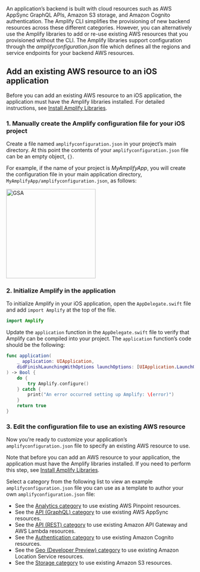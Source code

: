 An application’s backend is built with cloud resources such as AWS AppSync GraphQL APIs, Amazon S3 storage, and Amazon Cognito authentication. The Amplify CLI simplifies the provisioning of new backend resources across these different categories. However, you can alternatively use the Amplify libraries to add or re-use existing AWS resources that you provisioned without the CLI. The Amplify libraries support configuration through the _amplifyconfiguration.json_ file which defines all the regions and service endpoints for your backend AWS resources.

## Add an existing AWS resource to an iOS application

Before you can add an existing AWS resource to an iOS application, the application must have the Amplify libraries installed. For detailed instructions, see [Install Amplify Libraries](/[platform]/start/project-setup/create-application/#n2-install-amplify-libraries).

### 1. Manually create the Amplify configuration file for your iOS project

Create a file named `amplifyconfiguration.json` in your project’s main directory. At this point the contents of your `amplifyconfiguration.json` file can be an empty object, `{}`.

For example, if the name of your project is _MyAmplifyApp_, you will create the configuration file in your main application directory, `MyAmplifyApp/amplifyconfiguration.json`, as follows:

<img
  src="/images/project-setup/1_useExistingResources.png"
  alt="GSA"
  width="240"
/>

### 2. Initialize Amplify in the application

To initialize Amplify in your iOS application, open the `AppDelegate.swift` file and add `import Amplify` at the top of the file.

```swift
import Amplify
```

Update the `application` function in the `AppDelegate.swift` file to verify that Amplify can be compiled into your project. The `application` function’s code should be the following:

```swift
func application(
    _ application: UIApplication,
    didFinishLaunchingWithOptions launchOptions: [UIApplication.LaunchOptionsKey: Any]?
) -> Bool {
    do {
        try Amplify.configure()
    } catch {
        print("An error occurred setting up Amplify: \(error)")
    }
    return true
}
```

### 3. Edit the configuration file to use an existing AWS resource

Now you’re ready to customize your application’s `amplifyconfiguration.json` file to specify an existing AWS resource to use.

Note that before you can add an AWS resource to your application, the application must have the Amplify libraries installed. If you need to perform this step, see [Install Amplify Libraries](/[platform]/start/project-setup/create-application/#n2-install-amplify-libraries).

Select a category from the following list to view an example `amplifyconfiguration.json` file you can use as a template to author your own `amplifyconfiguration.json` file:

- See the [Analytics category](/[platform]/build-a-backend/more-features/analytics/existing-resources/) to use existing AWS Pinpoint resources.
- See the [API (GraphQL) category](/[platform]/build-a-backend/graphqlapi/) to use existing AWS AppSync resources.
- See the [API (REST) category](/[platform]/build-a-backend/restapi/existing-resources/) to use existing Amazon API Gateway and AWS Lambda resources.
- See the [Authentication category](/[platform]/build-a-backend/auth/existing-resources/) to use existing Amazon Cognito resources.
- See the [Geo (Developer Preview) category](/[platform]/build-a-backend/more-features/geo/existing-resources/) to use existing Amazon Location Service resources.
- See the [Storage category](/[platform]/build-a-backend/storage/existing-resources/) to use existing Amazon S3 resources.
